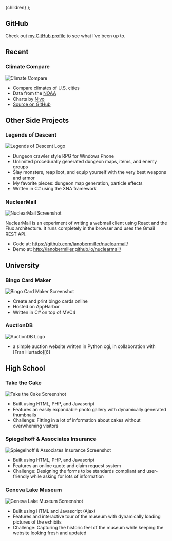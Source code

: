 
  <Layout title="Projects">{children}</Layout>
);

## GitHub

Check out [my GitHub profile](https://github.com/ianobermiller) to see what I've been up to.

## Recent

### Climate Compare

![Climate Compare](./climate-compare.png)

- Compare climates of U.S. cities
- Data from the
  [NOAA](https://www.ncdc.noaa.gov/ghcn/comparative-climatic-data)
- Charts by [Nivo](https://nivo.rocks/)
- [Source on GitHub](https://github.com/ianobermiller/climate-compare)

## Other Side Projects

### Legends of Descent

![Legends of Descent Logo](./legends-of-descent.png)

- Dungeon crawler style RPG for Windows Phone
- Unlimited procedurally generated dungeon maps, items, and enemy groups
- Slay monsters, reap loot, and equip yourself with the very best weapons and armor
- My favorite pieces: dungeon map generation, particle effects
- Written in C# using the XNA framework

### NuclearMail

![NuclearMail Screenshot](./nuclearmail.png)

NuclearMail is an experiment of writing a webmail client using React and the Flux architecture. It runs completely in the browser and uses the Gmail REST API.

- Code at: https://github.com/ianobermiller/nuclearmail/
- Demo at: http://ianobermiller.github.io/nuclearmail/

## University

### Bingo Card Maker

![Bingo Card Maker Screenshot](./bingomaker.png)

- Create and print bingo cards online
- Hosted on AppHarbor
- Written in C# on top of MVC4

### AuctionDB

![AuctionDB Logo](./auctiondb.jpg)

- a simple auction website written in Python cgi, in collaboration with [Fran Hurtado][6]

## High School

### Take the Cake

![Take the Cake Screenshot](./takethecake.jpg)

- Built using HTML, PHP, and Javascript
- Features an easily expandable photo gallery with dynamically generated thumbnails
- Challenge: Fitting in a lot of information about cakes without overwheming visitors

### Spiegelhoff & Associates Insurance

![Spiegelhoff & Associates Insurance Screenshot](./spiegelhoff.jpg)

- Built using HTML, PHP, and Javascript
- Features an online quote and claim request system
- Challenge: Designing the forms to be standards compliant and user-friendly while asking for lots of information

### Geneva Lake Museum

![Geneva Lake Museum Screenshot](./genevalakemuseum.jpg)

- Built using HTML and Javascript (Ajax)
- Features and interactive tour of the museum with dynamically loading pictures of the exhibits
- Challenge: Capturing the historic feel of the museum while keeping the website looking fresh and updated
